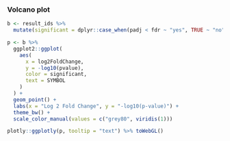 ### Volcano plot

```r
b <- result_ids %>%
  mutate(significant = dplyr::case_when(padj < fdr ~ "yes", TRUE ~ "no"))

p <- b %>%
  ggplot2::ggplot(
    aes(
      x = log2FoldChange,
      y = -log10(pvalue),
      color = significant,
      text = SYMBOL
    )
  ) +
  geom_point() +
  labs(x = "Log 2 Fold Change", y = "-log10(p-value)") +
  theme_bw() +
  scale_color_manual(values = c("grey80", viridis(1)))

plotly::ggplotly(p, tooltip = "text") %>% toWebGL()
```
